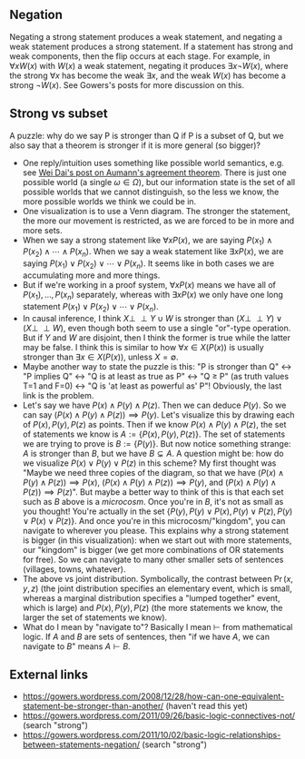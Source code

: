 ==Negation==

Negating a strong statement produces a weak statement, and negating a weak statement produces a strong statement. If a statement has strong and weak components, then the flip occurs at each stage. For example, in <math display="inline">\forall x W(x)</math> with <math display="inline">W(x)</math> a weak statement, negating it produces <math display="inline">\exists x \neg W(x)</math>, where the strong <math display="inline">\forall x</math> has become the weak <math display="inline">\exists x</math>, and the weak <math display="inline">W(x)</math> has become a strong <math display="inline">\neg W(x)</math>. See Gowers's posts for more discussion on this.

==Strong vs subset==

A puzzle: why do we say P is stronger than Q if P is a subset of Q, but we also say that a theorem is stronger if it is more general (so bigger)?

* One reply/intuition uses something like possible world semantics, e.g. see [https://www.lesswrong.com/posts/JdK3kr4ug9kJvKzGy/probability-space-and-aumann-agreement Wei Dai's post on Aumann's agreement theorem]. There is just one possible world (a single <math>\omega \in \Omega</math>), but our information state is the set of all possible worlds that we cannot distinguish, so the less we know, the more possible worlds we think we could be in.
* One visualization is to use a Venn diagram. The stronger the statement, the more our movement is restricted, as we are forced to be in more and more sets.
* When we say a strong statement like <math>\forall x P(x)</math>, we are saying <math>P(x_1) \wedge P(x_2) \wedge \cdots \wedge P(x_n)</math>. When we say a weak statement like <math>\exists x P(x)</math>, we are saying <math>P(x_1) \vee P(x_2) \vee \cdots \vee P(x_n)</math>. It seems like in both cases we are accumulating more and more things.
* But if we're working in a proof system, <math display="inline">\forall x P(x)</math> means we have all of <math display="inline">P(x_1), \ldots, P(x_n)</math> separately, whereas with <math display="inline">\exists x P(x)</math> we only have one long statement <math>P(x_1) \vee P(x_2) \vee \cdots \vee P(x_n)</math>.
* In causal inference, I think <math display="inline">X \perp\!\!\!\perp Y\cup W</math> is stronger than <math display="inline">(X \perp\!\!\!\perp Y) \vee (X \perp\!\!\!\perp W)</math>, even though both seem to use a single "or"-type operation. But if <math display="inline">Y</math> and <math display="inline">W</math> are disjoint, then I think the former is true while the latter may be false. I think this is similar to how <math display="inline">\forall x\in X(P(x))</math> is usually stronger than <math display="inline">\exists x\in X(P(x))</math>, unless <math display="inline">X = \emptyset</math>.
* Maybe another way to state the puzzle is this: "P is stronger than Q" ↔ "P implies Q" ↔ "Q is at least as true as P" ↔ "Q ≥ P" (as truth values T=1 and F=0) ↔ "Q is 'at least as powerful as' P"! Obviously, the last link is the problem.
* Let's say we have <math display="inline">P(x) \wedge P(y) \wedge P(z)</math>. Then we can deduce <math display="inline">P(y)</math>. So we can say <math display="inline">(P(x) \wedge P(y) \wedge P(z)) \implies P(y)</math>. Let's visualize this by drawing each of <math display="inline">P(x), P(y), P(z)</math> as points. Then if we know <math display="inline">P(x) \wedge P(y) \wedge P(z)</math>, the set of statements we know is <math display="inline">A := \{P(x), P(y), P(z)\}</math>. The set of statements we are trying to prove is <math display="inline">B := \{P(y)\}</math>. But now notice something strange: <math display="inline">A</math> is stronger than <math display="inline">B</math>, but we have <math display="inline">B \subsetneq A</math>. A question might be: how do we visualize <math display="inline">P(x) \vee P(y) \vee P(z)</math> in this scheme? My first thought was "Maybe we need three copies of the diagram, so that we have <math display="inline">(P(x) \wedge P(y) \wedge P(z)) \implies P(x)</math>, <math display="inline">(P(x) \wedge P(y) \wedge P(z)) \implies P(y)</math>, and <math display="inline">(P(x) \wedge P(y) \wedge P(z)) \implies P(z)</math>". But maybe a better way to think of this is that each set such as <math display="inline">B</math> above is a ''microcosm''. Once you're in <math display="inline">B</math>, it's not as small as you thought! You're actually in the set <math display="inline">\{P(y), P(y) \vee P(x), P(y) \vee P(z), P(y) \vee P(x) \vee P(z)\}</math>. And once you're in this microcosm/"kingdom", you can navigate to wherever you please. This explains why a strong statement is bigger (in this visualization): when we start out with more statements, our "kingdom" is bigger (we get more combinations of OR statements for free). So we can navigate to many other smaller sets of sentences (villages, towns, whatever).
* The above vs joint distribution. Symbolically, the contrast between <math display="inline">\Pr(x,y,z)</math> (the joint distribution specifies an elementary event, which is small, whereas a marginal distribution specifies a "lumped together" event, which is large) and <math display="inline">P(x),P(y),P(z)</math> (the more statements we know, the larger the set of statements we know).
* What do I mean by "navigate to"? Basically I mean <math display="inline">\vdash</math> from mathematical logic. If <math display="inline">A</math> and <math display="inline">B</math> are sets of sentences, then "if we have <math display="inline">A</math>, we can navigate to <math display="inline">B</math>" means <math display="inline">A \vdash B</math>.

==External links==

* https://gowers.wordpress.com/2008/12/28/how-can-one-equivalent-statement-be-stronger-than-another/ (haven't read this yet)
* https://gowers.wordpress.com/2011/09/26/basic-logic-connectives-not/ (search "strong")
* https://gowers.wordpress.com/2011/10/02/basic-logic-relationships-between-statements-negation/ (search "strong")
